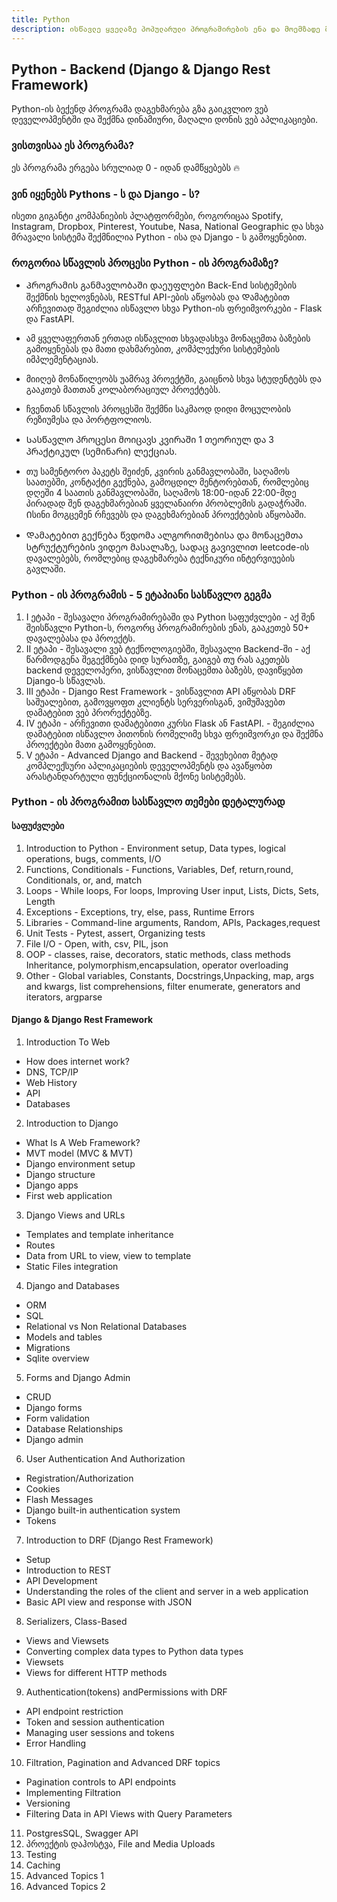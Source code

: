 ```yaml
---
title: Python
description: ისწავლე ყველაზე პოპულარული პროგრამირების ენა და მოემზადე მომავლისთვის 🔥🐍
---
```


## Python - Backend (Django & Django Rest Framework)

Python-ის ბექენდ პროგრამა დაგეხმარება გზა გაიკვლიო ვებ დეველოპმენტში და შექმნა დინამიური, მაღალი დონის ვებ აპლიკაციები. 

### ვისთვისაა ეს პროგრამა?
ეს პროგრამა ერგება სრულიად 0 - იდან დამწყებებს 🔥

### ვინ იყენებს Pythons - ს და Django - ს?
ისეთი გიგანტი კომპანიების პლატფორმები, როგორიცაა Spotify, Instagram, Dropbox, Pinterest, Youtube, Nasa, National Geographic და სხვა მრავალი სისტემა შექმნილია Python - ისა და Django - ს გამოყენებით.

### როგორია სწავლის პროცესი Python - ის პროგრამაზე?
- Პროგრამის განმავლობაში დაეუფლები Back-End სისტემების შექმნის ხელოვნებას, RESTful API-ების აწყობას და Დამატებით არჩევითად შეგიძლია ისწავლო სხვა Python-ის ფრეიმვორკები - Flask და FastAPI. 
- ამ ყველაფერთან ერთად ისწავლით სხვადასხვა მონაცემთა ბაზების გამოყენებას და მათი დახმარებით, კომპლექური სისტემების იმპლემენტაციას. 
- მიიღებ მონაწილეობს უამრავ პროექტში, გაიცნობ სხვა სტუდენტებს და გააკთებ მათთან კოლაბორაციულ პროექტებს.
- ჩვენთან სწავლის პროცესში შექმნი საკმაოდ დიდი მოცულობის რეზიუმესა და პორტფოლიოს.


- Სასწავლო პროცესი მოიცავს კვირაში 1 თეორიულ და 3 პრაქტიკულ (სემინარი) ლექციას.
- თუ სამენტორო პაკეტს შეიძენ,  კვირის განმავლობაში, საღამოს საათებში, კონტაქტი გექნება, გამოცდილ მენტორებთან, რომლებიც დღეში 4 საათის განმავლობაში, საღამოს 18:00-იდან 22:00-მდე პირადად შენ დაგეხმარებიან ყველანაირი პრობლემის გადაჭრაში. Ისინი მოგცემენ რჩევებს და დაგეხმარებიან პროექტების აწყობაში.
- Დამატებით გექნება წვდომა ალგორითმებისა და მონაცემთა სტრუქტურების ვიდეო მასალაზე, სადაც გავივლით leetcode-ის დავალებებს, რომლებიც დაგეხმარება ტექნიკური ინტერვიუების გავლაში.

### Python - ის პროგრამის - 5 ეტაპიანი სასწავლო გეგმა
1. I ეტაპი - შესავალი პროგრამირებაში და Python საფუძვლები - აქ შენ შეისწავლი Python-ს, როგორც პროგრამირების ენას, გააკეთებ 50+ დავალებასა და პროექტს.
1. II ეტაპი - შესავალი ვებ ტექნოლოგიებში, შესავალი Backend-ში - აქ წარმოდგენა შეგექმნება დიდ სურათზე, გაიგებ თუ რას აკეთებს backend დეველოპერი, ვისწავლით მონაცემთა ბაზებს, დავიწყებთ Django-ს სწავლას.
1. III ეტაპი - Django Rest Framework - ვისწავლით API აწყობას DRF საშუალებით, გამოვყოფთ კლიენტს სერვერისგან, ვიმუშავებთ დამატებით ვებ პრორექტებზე.
1. IV ეტაპი - არჩევითი დამატებითი კურსი Flask ან FastAPI. - შეგიძლია დამატებით ისწავლო პითონის რომელიმე სხვა ფრეიმვორკი და შექმნა პროექტები მათი გამოყენებით.
1. V ეტაპი - Advanced Django and Backend - შევეხებით მეტად კომპლექსური აპლიკაციების დეველოპმენტს და ავაწყობთ არასტანდარტული ფუნქციონალის მქონე სისტემებს.


### Python - ის პროგრამით სასწავლო თემები დეტალურად

#### საფუძვლები

1. Introduction to Python - Environment setup, Data types, logical operations, bugs, comments, I/O
2. Functions, Conditionals - Functions, Variables, Def, return,round, Conditionals, or, and, match
3. Loops - While loops, For loops, Improving User input, Lists, Dicts, Sets, Length
4. Exceptions - Exceptions, try, else, pass, Runtime Errors
5. Libraries - Command-line arguments, Random, APIs, Packages,request
6. Unit Tests - Pytest, assert, Organizing tests
7. File I/O - Open, with, csv, PIL, json
8. OOP - classes, raise, decorators, static methods, class methods Inheritance, polymorphism,encapsulation, operator overloading
9. Other - Global variables, Constants, Docstrings,Unpacking, map, args and kwargs, list comprehensions, filter
enumerate, generators and iterators, argparse


#### Django & Django Rest Framework
1. Introduction To Web
- How does internet work?
- DNS, TCP/IP
- Web History
- API
- Databases
2. Introduction to Django
- What Is A Web Framework?
- MVT model (MVC & MVT)
- Django environment setup
- Django structure
- Django apps
- First web application
3. Django Views and URLs
- Templates and template inheritance
- Routes
- Data from URL to view, view to template
- Static Files integration
4. Django and Databases
- ORM
- SQL
- Relational vs Non Relational Databases
- Models and tables
- Migrations
- Sqlite overview
5. Forms and Django Admin
- CRUD
- Django forms
- Form validation
- Database Relationships
- Django admin
6. User Authentication And Authorization
- Registration/Authorization
- Cookies
- Flash Messages
- Django built-in authentication system
- Tokens
7. Introduction to DRF (Django Rest Framework)
- Setup
- Introduction to REST
- API Development
- Understanding the roles of the client and server in a web application
- Basic API view and response with JSON
8. Serializers, Class-Based
- Views and Viewsets
- Converting complex data types to Python data types
- Viewsets
- Views for different HTTP methods
9. Authentication(tokens) andPermissions with DRF
- API endpoint restriction
- Token and session authentication
- Managing user sessions and tokens
- Error Handling
10. Filtration, Pagination and Advanced DRF topics
- Pagination controls to API endpoints
- Implementing Filtration
- Versioning
- Filtering Data in API Views with Query Parameters
11. PostgresSQL, Swagger API
12. პროექტის დაჰოსტვა, File and Media Uploads
13. Testing
14. Caching
15. Advanced Topics 1
15. Advanced Topics 2

